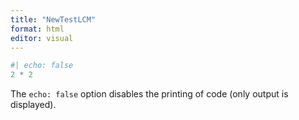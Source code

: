 ```yaml
---
title: "NewTestLCM"
format: html
editor: visual
---
```


```r
#| echo: false
2 * 2
```

The `echo: false` option disables the printing of code (only output is displayed).
